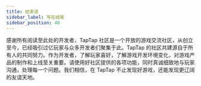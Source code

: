 ```yaml
---
title: 结束语
sidebar_label: 写在结尾
sidebar_position: 40
---
```


感谢所有阅读至此处的开发者，TapTap 社区是一个开放的游戏交流社区，从创立至今，已经吸引过亿玩家与众多开发者们聚集于此。TapTap 的社区共建源自于所有人的共同努力。作为开发者，了解玩家喜好，了解游戏开发环境变化，对游戏产品的制作和上线至关重要。请使用好社区提供的各项功能，同时真诚细致地与玩家沟通，处理每一个问题。我们相信，在 TapTap 不止发现好游戏，还能发现更辽阔的友谊天地。
